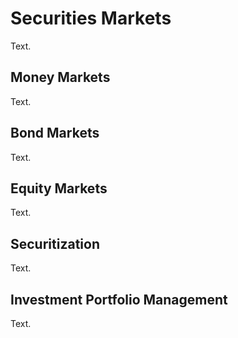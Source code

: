 # Securities Markets

Text.

## Money Markets

Text.

## Bond Markets

Text.

## Equity Markets

Text.

## Securitization 

Text.

## Investment Portfolio Management

Text.

